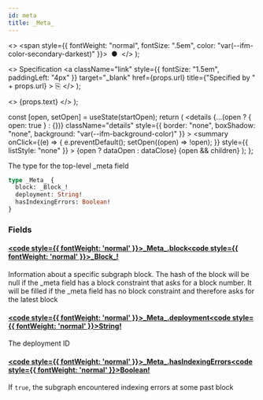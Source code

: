```yaml
---
id: meta
title: _Meta_
---
```


<head>
  <meta content="noindex" name="robots" />
  <meta charset="utf-8" />
</head>

  <>
    <span style={{ fontWeight: "normal", fontSize: ".5em", color: "var(--ifm-color-secondary-darkest)" }}>
      &nbsp;●&nbsp;
    </span>
  </>
);

  <>
    Specification
    <a
      className="link"
      style={{ fontSize: "1.5em", paddingLeft: "4px" }}
      target="_blank"
      href={props.url}
      title={"Specified by " + props.url}
    >
      ⎘
    </a>
  </>
);

  <>
    <span className={props.class}>{props.text}</span>
  </>
);


  const [open, setOpen] = useState(startOpen);
  return (
    <details
      {...(open ? { open: true } : {})}
      className="details"
      style={{ border: "none", boxShadow: "none", background: "var(--ifm-background-color)" }}
    >
      <summary
        onClick={(e) => {
          e.preventDefault();
          setOpen((open) => !open);
        }}
        style={{ listStyle: "none" }}
      >
        {open ? dataOpen : dataClose}
      </summary>
      {open && children}
    </details>
  );
};

The type for the top-level \_meta field

```graphql
type _Meta_ {
  block: _Block_!
  deployment: String!
  hasIndexingErrors: Boolean!
}
```

### Fields

#### [<code style={{ fontWeight: 'normal' }}>\_Meta\_.<b>block</b></code>](#)<Bullet />[<code style={{ fontWeight: 'normal' }}><b>\_Block\_!</b></code>](/docs/api/lockup/graphql/the-graph/objects/block.mdx) <Badge class="badge badge--secondary badge--non_null" text="non-null"/> <Badge class="badge badge--secondary " text="object"/>

Information about a specific subgraph block. The hash of the block will be null if the \_meta field has a block
constraint that asks for a block number. It will be filled if the \_meta field has no block constraint and therefore
asks for the latest block

#### [<code style={{ fontWeight: 'normal' }}>\_Meta\_.<b>deployment</b></code>](#)<Bullet />[<code style={{ fontWeight: 'normal' }}><b>String!</b></code>](/docs/api/lockup/graphql/the-graph/scalars/string.mdx) <Badge class="badge badge--secondary badge--non_null" text="non-null"/> <Badge class="badge badge--secondary " text="scalar"/>

The deployment ID

#### [<code style={{ fontWeight: 'normal' }}>\_Meta\_.<b>hasIndexingErrors</b></code>](#)<Bullet />[<code style={{ fontWeight: 'normal' }}><b>Boolean!</b></code>](/docs/api/lockup/graphql/the-graph/scalars/boolean.mdx) <Badge class="badge badge--secondary badge--non_null" text="non-null"/> <Badge class="badge badge--secondary " text="scalar"/>

If `true`, the subgraph encountered indexing errors at some past block
